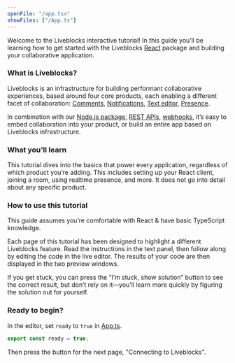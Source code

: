 ```yaml
---
openFile: "/app.tsx"
showFiles: ["/App.ts"]
---
```


Welcome to the Liveblocks interactive tutorial! In this guide you’ll be learning
how to get started with the Liveblocks [React](https://react.dev/) package and
building your collaborative application.

### What is Liveblocks?

Liveblocks is an infrastructure for building performant collaborative
experiences, based around four core products, each enabling a different facet of
collaboration: [Comments](/docs/ready-made-features/comments),
[Notifications](/docs/ready-made-features/notifications),
[Text editor](/docs/ready-made-features/text-editor),
[Presence](/docs/ready-made-features/presence).

In combination with our [Node.js package](/docs/api-reference/liveblocks-node),
[REST APIs](/docs/api-reference/rest-api-endpoints),
[webhooks](/docs/platform/webhooks), it’s easy to embed collaboration into your
product, or build an entire app based on Liveblocks infrastructure.

### What you’ll learn

This tutorial dives into the basics that power every application, regardless of
which product you’re adding. This includes setting up your React client, joining
a room, using realtime presence, and more. It does not go into detail about any
specific product.

### How to use this tutorial

<Banner title="Prerequisites">

This guide assumes you’re comfortable with React & have basic TypeScript
knowledge.

</Banner>

Each page of this tutorial has been designed to highlight a different Liveblocks
feature. Read the instructions in the text panel, then follow along by editing
the code in the live editor. The results of your code are then displayed in the
two preview windows.

If you get stuck, you can press the “I’m stuck, show solution” button to see the
correct result, but don’t rely on it—you’ll learn more quickly by figuring the
solution out for yourself.

### Ready to begin?

In the editor, set `ready` to `true` in [App.ts](#/App.ts).

```ts modifyTutorialFile="/App.ts"
export const ready = true;
```

Then press the button for the next page, "Connecting to Liveblocks".
